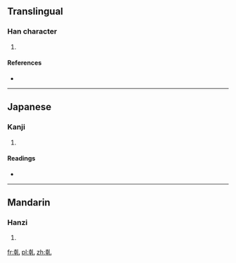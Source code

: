 ==Translingual==

===Han character===
{{Han char|rn=5|rad=乙|as=08|sn=9|four=|canj=十十山 (JJU), X十十山 (XJJU)}}

# {{defn|Han|sort=乙08}}

====References====
* {{Han ref|kx=0084.210|dkj=00194|hdz=10056.010|uh=4E79|ud=20089}}

----

==Japanese==

===Kanji===
{{ja-kanji|grade=|rs=乙08}}

# {{defn|Japanese|sort=乙08}}

====Readings====
* {{ja-readings|on=[[かん]] (kan), [[けん]] (ken)|kun=[[かわく]] (kawaku), [[かわかす]] (kawakasu)}}

----

==Mandarin==

===Hanzi===
{{cmn-hanzi|pin=[[gān]] ([[gan1]])|wg=kan<sup>1</sup>}}

# {{defn|Mandarin|sort=乙08}}

[[fr:乹]]
[[pl:乹]]
[[zh:乹]]